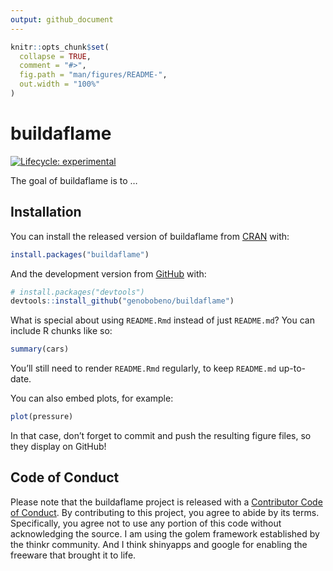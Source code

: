 ```yaml
---
output: github_document
---
```


<!-- README.md is generated from README.Rmd. Please edit that file -->

```r
knitr::opts_chunk$set(
  collapse = TRUE,
  comment = "#>",
  fig.path = "man/figures/README-",
  out.width = "100%"
)
```

# buildaflame

<!-- badges: start -->
[![Lifecycle: experimental](https://img.shields.io/badge/lifecycle-experimental-orange.svg)](https://www.tidyverse.org/lifecycle/#experimental)
<!-- badges: end -->

The goal of buildaflame is to ...

## Installation

You can install the released version of buildaflame from [CRAN](https://CRAN.R-project.org) with:

``` r
install.packages("buildaflame")
```

And the development version from [GitHub](https://github.com/) with:

``` r
# install.packages("devtools")
devtools::install_github("genobobeno/buildaflame")
```

What is special about using `README.Rmd` instead of just `README.md`? You can include R chunks like so:

```r
summary(cars)
```

You'll still need to render `README.Rmd` regularly, to keep `README.md` up-to-date.

You can also embed plots, for example:

```r
plot(pressure)
```

In that case, don't forget to commit and push the resulting figure files, so they display on GitHub!


## Code of Conduct
  
Please note that the buildaflame project is released with a [Contributor Code of Conduct](https://contributor-covenant.org/version/2/0/CODE_OF_CONDUCT.html). By contributing to this project, you agree to abide by its terms. Specifically, you agree not to use any portion of this code without acknowledging the source. I am using the golem framework established by the thinkr community. And I think shinyapps and google for enabling the freeware that brought it to life.
